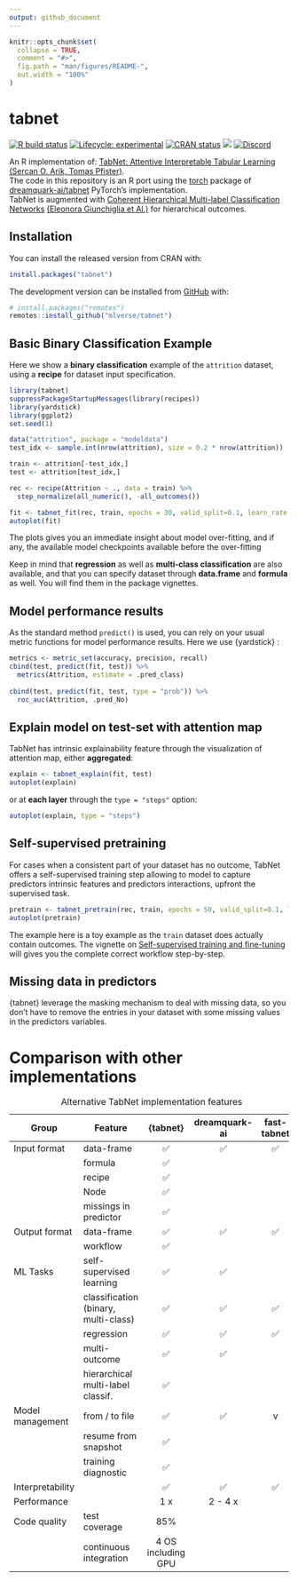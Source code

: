 ```yaml
---
output: github_document
---
```


<!-- README.md is generated from README.Rmd. Please edit that file -->

```r
knitr::opts_chunk$set(
  collapse = TRUE,
  comment = "#>",
  fig.path = "man/figures/README-",
  out.width = "100%"
)
```

# tabnet

<!-- badges: start -->

[![R build status](https://github.com/mlverse/tabnet/workflows/R-CMD-check/badge.svg)](https://github.com/mlverse/tabnet/actions) [![Lifecycle: experimental](https://img.shields.io/badge/lifecycle-experimental-orange.svg)](https://lifecycle.r-lib.org/articles/stages.html) [![CRAN status](https://www.r-pkg.org/badges/version/tabnet)](https://CRAN.R-project.org/package=tabnet) [![](https://cranlogs.r-pkg.org/badges/tabnet)](https://cran.r-project.org/package=tabnet) [![Discord](https://img.shields.io/discord/837019024499277855?logo=discord)](https://discord.com/invite/s3D5cKhBkx)

<!-- badges: end -->

An R implementation of: [TabNet: Attentive Interpretable Tabular Learning](https://arxiv.org/abs/1908.07442) [(Sercan O. Arik, Tomas Pfister)]( 	
https://doi.org/10.48550/arXiv.1908.07442).   
The code in this repository is an R port using the [torch](https://github.com/mlverse/torch) package of [dreamquark-ai/tabnet](https://github.com/dreamquark-ai/tabnet) PyTorch's implementation.  
TabNet is augmented with [Coherent Hierarchical Multi-label Classification Networks](https://proceedings.neurips.cc//paper/2020/file/6dd4e10e3296fa63738371ec0d5df818-Paper.pdf) [(Eleonora Giunchiglia et Al.)]( 	https://doi.org/10.48550/arXiv.2010.10151) for hierarchical outcomes.

## Installation

You can install the released version from CRAN with:

``` r
install.packages("tabnet")
```

The development version can be installed from [GitHub](https://github.com/mlverse/tabnet) with:

``` r
# install.packages("remotes")
remotes::install_github("mlverse/tabnet")
```

## Basic Binary Classification Example

Here we show a **binary classification** example of the `attrition` dataset, using a **recipe** for dataset input specification.

```r
library(tabnet)
suppressPackageStartupMessages(library(recipes))
library(yardstick)
library(ggplot2)
set.seed(1)

data("attrition", package = "modeldata")
test_idx <- sample.int(nrow(attrition), size = 0.2 * nrow(attrition))

train <- attrition[-test_idx,]
test <- attrition[test_idx,]

rec <- recipe(Attrition ~ ., data = train) %>% 
  step_normalize(all_numeric(), -all_outcomes())

fit <- tabnet_fit(rec, train, epochs = 30, valid_split=0.1, learn_rate = 5e-3)
autoplot(fit)
```

The plots gives you an immediate insight about model over-fitting, and if any, the available model checkpoints available before the over-fitting

Keep in mind that **regression** as well as **multi-class classification** are also available, and that you can specify dataset through **data.frame** and **formula** as well. You will find them in the package vignettes.

## Model performance results

As the standard method `predict()` is used, you can rely on your usual metric functions for model performance results. Here we use {yardstick} :

```r
metrics <- metric_set(accuracy, precision, recall)
cbind(test, predict(fit, test)) %>% 
  metrics(Attrition, estimate = .pred_class)
  
cbind(test, predict(fit, test, type = "prob")) %>% 
  roc_auc(Attrition, .pred_No)
```

## Explain model on test-set with attention map

TabNet has intrinsic explainability feature through the visualization of attention map, either **aggregated**:

```r
explain <- tabnet_explain(fit, test)
autoplot(explain)
```

or at **each layer** through the `type = "steps"` option:

```r
autoplot(explain, type = "steps")
```

## Self-supervised pretraining

For cases when a consistent part of your dataset has no outcome, TabNet offers a self-supervised training step allowing to model to capture predictors intrinsic features and predictors interactions, upfront the supervised task.

```r
pretrain <- tabnet_pretrain(rec, train, epochs = 50, valid_split=0.1, learn_rate = 1e-2)
autoplot(pretrain)
```

The example here is a toy example as the `train` dataset does actually contain outcomes. The vignette on [Self-supervised training and fine-tuning](https://mlverse.github.io/tabnet/articles/selfsupervised_training.html) will gives you the complete correct workflow step-by-step.

## Missing data in predictors

{tabnet} leverage the masking mechanism to deal with missing data, so you don't have to remove the entries in your dataset with some missing values in the predictors variables.

# Comparison with other implementations

| Group            | Feature                              |      {tabnet}      | dreamquark-ai | fast-tabnet |
|-------------|---------------------|:--------:|:-------------:|:----------:|
| Input format     | data-frame                            |         ✅         |      ✅       |     ✅      |
|                  | formula                              |         ✅         |               |             |
|                  | recipe                               |         ✅         |               |             |
|                  | Node                                 |         ✅         |               |             |
|                  | missings in predictor                |         ✅         |               |             |
| Output format    | data-frame                            |         ✅         |      ✅       |     ✅      |
|                  | workflow                             |         ✅         |               |             |
| ML Tasks         | self-supervised learning             |         ✅         |      ✅       |             |
|                  | classification (binary, multi-class) |         ✅         |      ✅       |     ✅      |
|                  | regression                           |         ✅         |      ✅       |     ✅      |
|                  | multi-outcome                        |         ✅         |      ✅       |             |
|                  | hierarchical multi-label classif.    |         ✅         |               |             |
| Model management | from / to file                       |         ✅         |      ✅       |      v      |
|                  | resume from snapshot                 |         ✅         |               |             |
|                  | training diagnostic                  |         ✅         |               |             |
| Interpretability |                                      |         ✅         |      ✅       |     ✅      |
| Performance      |                                      |        1 x         |    2 - 4 x    |             |
| Code quality     | test coverage                        |        85%         |               |             |
|                  | continuous integration               | 4 OS including GPU |               |             |

: Alternative TabNet implementation features
